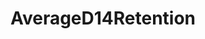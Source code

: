 ---
title: AverageD14Retention
openapi: ../analytics-api.json post /rpc/Analytics/AverageD14Retention
---